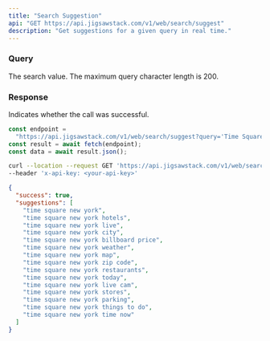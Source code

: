 ```yaml
---
title: "Search Suggestion"
api: "GET https://api.jigsawstack.com/v1/web/search/suggest"
description: "Get suggestions for a given query in real time."
---
```


### Query

<ParamField query="query" type="string" required>
  The search value. The maximum query character length is 200.
</ParamField>

<Snippet file="header.mdx" />

### Response

<ResponseField name="success" type="boolean">
  Indicates whether the call was successful.
</ResponseField>

<RequestExample>

```javascript Node.js
const endpoint =
  "https://api.jigsawstack.com/v1/web/search/suggest?query='Time Square New Yor'";
const result = await fetch(endpoint);
const data = await result.json();
```

```bash cURL
curl --location --request GET 'https://api.jigsawstack.com/v1/web/search/suggest?query=Time Square New Yor' \
--header 'x-api-key: <your-api-key>'
```

</RequestExample>

<ResponseExample>

```json Response
{
  "success": true,
  "suggestions": [
    "time square new york",
    "time square new york hotels",
    "time square new york live",
    "time square new york city",
    "time square new york billboard price",
    "time square new york weather",
    "time square new york map",
    "time square new york zip code",
    "time square new york restaurants",
    "time square new york today",
    "time square new york live cam",
    "time square new york stores",
    "time square new york parking",
    "time square new york things to do",
    "time square new york time now"
  ]
}
```

</ResponseExample>
